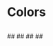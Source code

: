
<Meta title="Foundations/Colors" anchor />

<Figma url="https://www.figma.com/file/t8a5GbSIayXIkWveW6D0Cb/ProEdge-Design-System?type=design&node-id=1-166&mode=design&t=B0hREiEXqXoE8kCd-0" />

# Colors

##
  <ColorPalette>
    <ColorItem
      title="Primary Colors"
      subtitle=""
      colors={{
        "$black": "#000000",
        "$midnight": "#1F3370",
        "$white": "#FFFFFF",
      }}
    />
  </ColorPalette>
##
<ColorPalette>
    <ColorItem
      title="Secondary Colors"
      subtitle=""
      colors={{
        "$orangered": "#DD5217",
        "$gold":"#FFB92E",
        "$turquoise": "#00D1B0",
        "$gainsboro": "#F5F5F5"
      }}
    />
    </ColorPalette>
##
<ColorPalette>
    <ColorItem
      title="Grayscale"
      subtitle=""
      colors={{
        "$darkgray": "#2D2D2D",
        "$gray": "#5C5C5C",
        "$gray-lighter1": "#ADADAD",
        "$gray-lighter2": "#D6D6D6",
      }}
    />
    <ColorItem
      title=""
      subtitle=""
      colors={{
        "$gray-lighter2": "#EAEAEA",
        "$gainsboro": "#F5F5F5",
      }}
    />
</ColorPalette>
##
<ColorPalette>
    <ColorItem
      title="Data visualization"
      subtitle=""
      colors={{
        "$orangered-darker2": "#6F290C",
        "$orangered-darker1": "#B13212",
        "$orangered-lighter1": "#E47545",
        "$orangered-lighter2": "#F5CBB9",
        "$orangered-lighter3": "#FBE9E2",
        "$orangered-lighter4": "#FDF4F0",
      }}
    />
    <ColorItem
      title=""
      subtitle=""
      colors={{
        "$gold-darker2": "#805D17",
        "$gold-darker1": "#CC9425",
        "$gold-lighter1": "#FFC758",
        "$gold-lighter2": "#FFEAC0",
        "$gold-lighter3": "#FFF4DF",
        "$gold-lighter4": "#FFF9EF",
      }}
    />
    <ColorItem
      title=""
      subtitle=""
      colors={{
        "$turquoise-darker2": "#006958",
        "$turquoise-darker1": "#00A78D",
        "$turquoise-lighter1": "#33DAC0",
        "$turquoise-lighter2": "#B3F1E7",
        "$turquoise-lighter3": "#D9F8F3",
        "$turquoise-lighter4": "#ECFBF9",
      }}
    />
    <ColorItem
      title=""
      subtitle=""
      colors={{
        "$midnight-darker2": "#101A38",
        "$midnight-darker2": "#19295A",
        "$midnight-lighter1": "#4C5C8D",
        "$midnight-lighter2": "#BCC2D4",
        "$midnight-lighter3": "#DDE0E9",
        "$midnight-lighter4": "#EEEFF4",
      }}
    />
  </ColorPalette>
##
<ColorPalette>
    <ColorItem
      title="Status"
      subtitle=""
      colors={{
        "$focus-status": "#4D91FE",
        "$error-status": "#E0301E",
        "$success-status": "#175D2D",
      }}
    />
  </ColorPalette>